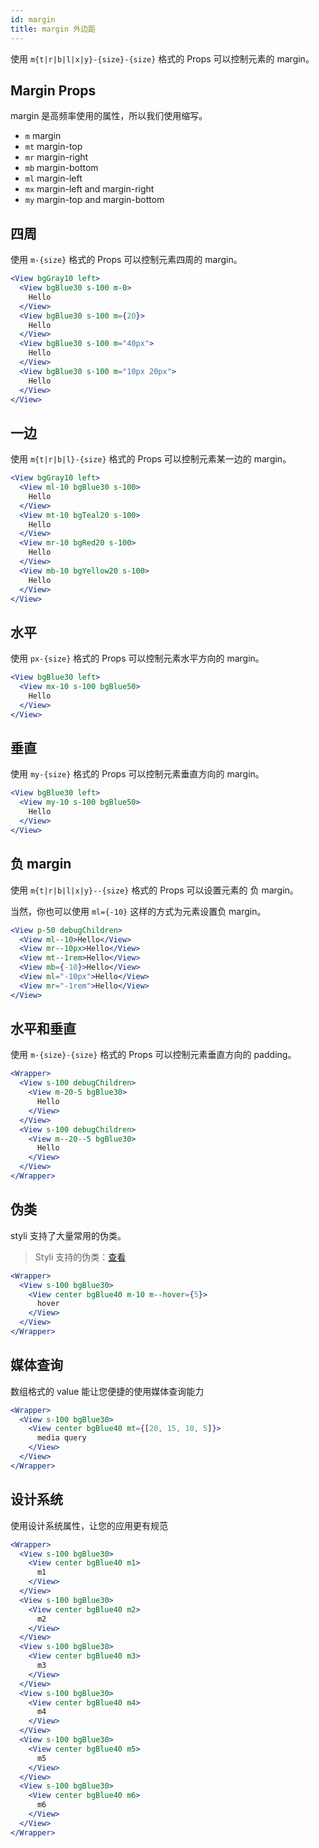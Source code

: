 ```yaml
---
id: margin
title: margin 外边距
---
```


使用 `m{t|r|b|l|x|y}-{size}-{size}` 格式的 Props 可以控制元素的 margin。

## Margin Props

margin 是高频率使用的属性，所以我们使用缩写。

- `m` margin
- `mt` margin-top
- `mr` margin-right
- `mb` margin-bottom
- `ml` margin-left
- `mx` margin-left and margin-right
- `my` margin-top and margin-bottom

## 四周

使用 `m-{size}` 格式的 Props 可以控制元素四周的 margin。

```jsx live
<View bgGray10 left>
  <View bgBlue30 s-100 m-0>
    Hello
  </View>
  <View bgBlue30 s-100 m={20}>
    Hello
  </View>
  <View bgBlue30 s-100 m="40px">
    Hello
  </View>
  <View bgBlue30 s-100 m="10px 20px">
    Hello
  </View>
</View>
```

## 一边

使用 `m{t|r|b|l}-{size}` 格式的 Props 可以控制元素某一边的 margin。

```jsx live
<View bgGray10 left>
  <View ml-10 bgBlue30 s-100>
    Hello
  </View>
  <View mt-10 bgTeal20 s-100>
    Hello
  </View>
  <View mr-10 bgRed20 s-100>
    Hello
  </View>
  <View mb-10 bgYellow20 s-100>
    Hello
  </View>
</View>
```

## 水平

使用 `px-{size}` 格式的 Props 可以控制元素水平方向的 margin。

```jsx live
<View bgBlue30 left>
  <View mx-10 s-100 bgBlue50>
    Hello
  </View>
</View>
```

## 垂直

使用 `my-{size}` 格式的 Props 可以控制元素垂直方向的 margin。

```jsx live
<View bgBlue30 left>
  <View my-10 s-100 bgBlue50>
    Hello
  </View>
</View>
```

## 负 margin

使用 `m{t|r|b|l|x|y}--{size}` 格式的 Props 可以设置元素的 负 margin。

当然，你也可以使用 `ml={-10}` 这样的方式为元素设置负 margin。

```jsx live
<View p-50 debugChildren>
  <View ml--10>Hello</View>
  <View mr--10px>Hello</View>
  <View mt--1rem>Hello</View>
  <View mb={-10}>Hello</View>
  <View ml="-10px">Hello</View>
  <View mr="-1rem">Hello</View>
</View>
```

## 水平和垂直

使用 `m-{size}-{size}` 格式的 Props 可以控制元素垂直方向的 padding。

```jsx live
<Wrapper>
  <View s-100 debugChildren>
    <View m-20-5 bgBlue30>
      Hello
    </View>
  </View>
  <View s-100 debugChildren>
    <View m--20--5 bgBlue30>
      Hello
    </View>
  </View>
</Wrapper>
```

## 伪类

styli 支持了大量常用的伪类。

> Styli 支持的伪类：[查看](/docs/pseudo)

```jsx live
<Wrapper>
  <View s-100 bgBlue30>
    <View center bgBlue40 m-10 m--hover={5}>
      hover
    </View>
  </View>
</Wrapper>
```

## 媒体查询

数组格式的 value 能让您便捷的使用媒体查询能力

```jsx live
<Wrapper>
  <View s-100 bgBlue30>
    <View center bgBlue40 mt={[20, 15, 10, 5]}>
      media query
    </View>
  </View>
</Wrapper>
```

## 设计系统

使用设计系统属性，让您的应用更有规范

```jsx live
<Wrapper>
  <View s-100 bgBlue30>
    <View center bgBlue40 m1>
      m1
    </View>
  </View>
  <View s-100 bgBlue30>
    <View center bgBlue40 m2>
      m2
    </View>
  </View>
  <View s-100 bgBlue30>
    <View center bgBlue40 m3>
      m3
    </View>
  </View>
  <View s-100 bgBlue30>
    <View center bgBlue40 m4>
      m4
    </View>
  </View>
  <View s-100 bgBlue30>
    <View center bgBlue40 m5>
      m5
    </View>
  </View>
  <View s-100 bgBlue30>
    <View center bgBlue40 m6>
      m6
    </View>
  </View>
</Wrapper>
```
